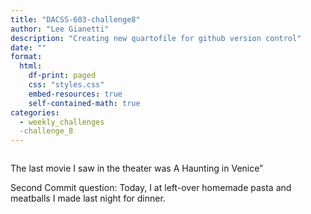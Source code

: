 ```yaml
---
title: "DACSS-603-challenge8"
author: "Lee Gianetti"
description: "Creating new quartofile for github version control"
date: ""
format: 
  html: 
    df-print: paged
    css: "styles.css"
    embed-resources: true
    self-contained-math: true
categories:
  - weekly_challenges
  -challenge_8
---
```


```r


```

The last movie I saw in the theater was A Haunting in Venice"

Second Commit question: Today, I at left-over homemade pasta and meatballs I made last night for dinner.
